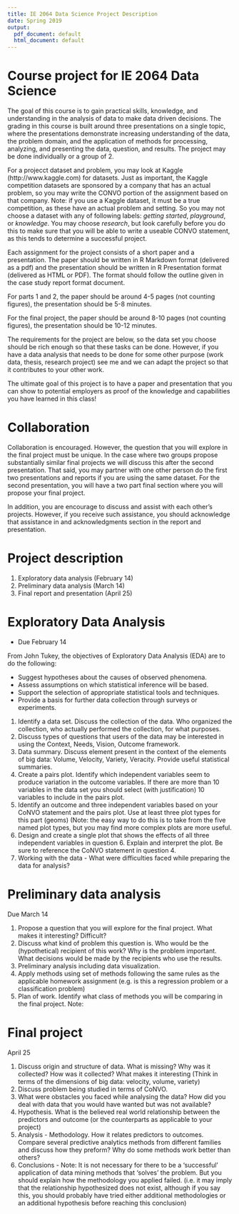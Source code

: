 ```yaml
---
title: IE 2064 Data Science Project Description
date: Spring 2019
output:
  pdf_document: default
  html_document: default
---
```

Course project for IE 2064 Data Science
====================================

The goal of this course is to gain practical skills, knowledge, and understanding in the analysis of data to make data driven decisions.  The grading in this course is built around three presentations on a single topic, where the presentations demonstrate increasing understanding of the data, the problem domain, and the application of methods for processing, analyzing, and presenting the data, question, and results.  The project may be done individually or a group of 2.

For a projecct dataset and problem, you may look at Kaggle (http://www.kaggle.com) for datasets.  Just as important, the Kaggle competition datasets are sponsored by a company that has an actual problem, so you may write the CONVO portion of the assignment based on that company. Note: if you use a Kaggle dataset, it must be a true competition, as these have an actual problem and setting. So you may not choose a dataset with any of following labels: *getting started*, *playground*, or *knowledge*.  You may choose *research*, but look carefully before you do this to make sure that you will be able to write a useable CONVO statement, as this tends to determine a successful project.

Each assignment for the project consists of a short paper and a presentation. The paper should be written in R Markdown format (delivered as a pdf) and the presentation should be written in R Presentation format (delivered as HTML or PDF).  The format should follow the outline given in the case study report format document.

For parts 1 and 2, the paper should be around 4-5 pages (not counting figures), the presentation should be 5-8 minutes.

For the final project, the paper should be around 8-10 pages (not counting figures), the presentation should be 10-12 minutes.

The requirements for the project are below, so the data set you choose should be rich enough so that these tasks can be done.  However, if you have a data analysis that needs to be done for some other purpose (work data, thesis, research project) see me and we can adapt the project so that it contributes to your other work.

The ultimate goal of this project is to have a paper and presentation that you can show to potential employers as proof of the knowledge and capabilities you have learned in this class!

Collaboration
=============

Collaboration is encouraged. However, the question that you will explore in the final project must be unique. In the case where two groups propose substantially similar final projects we will discuss this after the second presentation.  That said, you may partner with one other person do the first two presentations and reports if you are using the same dataset. For the second presentation, you will have a two part final section where you will propose your final project.

In addition, you are encourage to discuss and assist with each other's projects. However, if you receive such assistance, you should acknowledge that assistance in and acknowledgments section in the report and presentation.

Project description
===================

1.  Exploratory data analysis (February 14)
2.  Preliminary data analysis (March 14)
3.  Final report and presentation (April 25)


Exploratory Data Analysis
============================

- Due February 14

From John Tukey, the objectives of Exploratory Data Analysis (EDA) are to do the following:

-    Suggest hypotheses about the causes of observed phenomena.
-    Assess assumptions on which statistical inference will be based.
-    Support the selection of appropriate statistical tools and techniques.
-    Provide a basis for further data collection through surveys or experiments.


1.  Identify a data set. Discuss the collection of the data. Who organized the collection, who actually performed the collection, for what purposes.
2.  Discuss types of questions that users of the data may be interested in using the Context, Needs, Vision, Outcome framework.
3.  Data summary. Discuss element present in the context of the elements of big data: Volume, Velocity, Variety, Veracity. Provide useful statistical summaries.
4.  Create a pairs plot. Identify which independent variables seem to produce variation in the outcome variables.  If there are more than 10 variables in the data set you should select (with justification) 10 variables to include in the pairs plot.
5.  Identify an outcome and three independent variables based on your CoNVO statement and the pairs plot.  Use at least three plot types for this part (geoms) (Note: the easy way to do this is to take from the five named plot types, but you may find more complex plots are more useful.
6.  Design and create a single plot that shows the effects of all three independent variables in question 6. Explain and interpret the plot.  Be sure to reference the CoNVO statement in question 4.
7.  Working with the data - What were difficulties faced while preparing the data for analysis?


Preliminary data analysis
=============================

Due March 14

1.  Propose a question that you will explore for the final project.  What makes it interesting? Difficult?
2.  Discuss what kind of problem this question is. Who would be the (hypothetical) recipient of this work? Why is the problem important.  What decisions would be made by the recipients who use the results.
3.  Preliminary analysis including data visualization.
4.  Apply methods using set of methods following the same rules as the applicable homework assignment (e.g. is this a regression problem or a classification problem)
6.  Plan of work.  Identify what class of methods you will be comparing in the final project.  Note: 


Final project
=================

April 25

1.  Discuss origin and structure of data.  What is missing?  Why was it collected?  How was it collected? What makes it interesting (Think in terms of the dimensions of big data: velocity, volume, variety)
2.  Discuss problem being studied in terms of CoNVO.
3.  What were obstacles you faced while analysing the data? How did you deal with data that you would have wanted but was not available?
4.  Hypothesis.  What is the believed real world relationship between the predictors and outcome (or the counterparts as applicable to your project)
5.  Analysis - Methodology. How it relates predictors to outcomes. Compare several predictive analytics methods from different families and discuss how they preform?  Why do some methods work better than others?
6.  Conclusions - Note: It is not necessary for there to be a 'successful' application of data mining methods that 'solves' the problem. But you should explain how the methodology you applied failed. (i.e. it may imply that the relationship hypothesized does not exist, although if you say this, you should probably have tried either additional methodologies or an additional hypothesis before reaching this conclusion)
